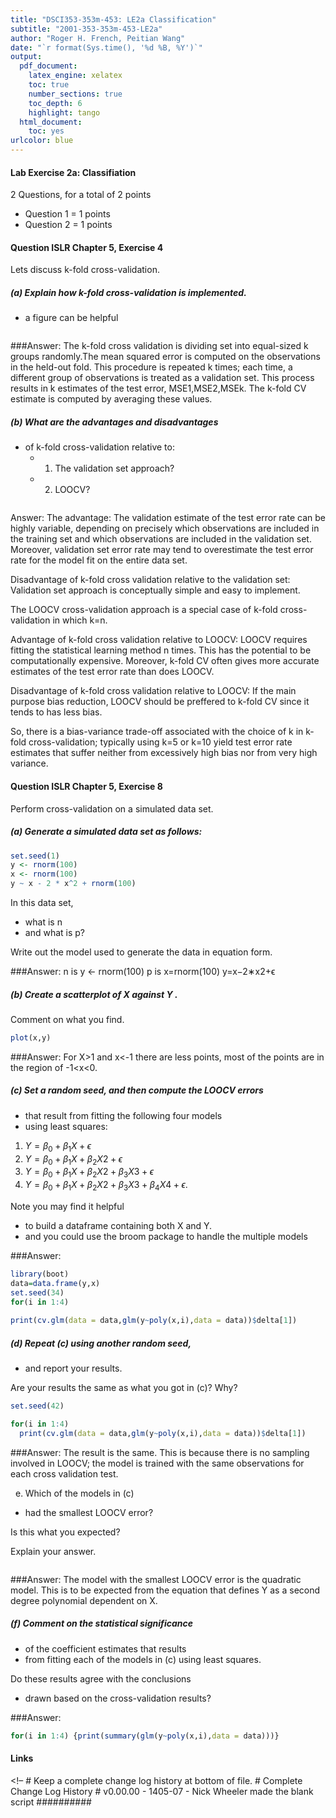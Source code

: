 ---
title: "DSCI353-353m-453: LE2a Classification"
subtitle: "2001-353-353m-453-LE2a"
author: "Roger H. French, Peitian Wang"
date: "`r format(Sys.time(), '%d %B, %Y')`"
output: 
  pdf_document:
    latex_engine: xelatex
    toc: true
    number_sections: true
    toc_depth: 6
    highlight: tango
  html_document:
    toc: yes
urlcolor: blue
---

<!--
# Script Name: 
# Authors: Roger H. French
# License: Creative Commons Attribution-ShareAlike 4.0 International License.
##########
# Latest Changelog Entires:
# v0.00.01 - 1501cwru-dsci-NAMEIT.RMD - Roger French started this blank Rmd
##########

# Rmd code goes below the comment marker!
-->


\setcounter{section}{2}
\setcounter{subsection}{1}
\setcounter{subsubsection}{0}

#### Lab Exercise 2a: Classifiation

2 Questions, for a total of 2 points

  - Question 1 = 1 points
  - Question 2 = 1 points

#### Question ISLR Chapter 5, Exercise 4

Lets discuss k-fold cross-validation.


##### (a) Explain how k-fold cross-validation is implemented.

  - a figure can be helpful

```{r}

```

###Answer: 
The k-fold cross validation is dividing set into equal-sized k groups randomly.The mean squared error is computed on the observations in the held-out fold. This procedure is repeated k times; each time, a different group of observations is treated as a validation set. This process results in k estimates of the test error, MSE1,MSE2,MSEk. The k-fold CV estimate is computed by averaging these values.


##### (b) What are the advantages and disadvantages

  - of k-fold cross-validation relative to:
    - 1. The validation set approach?
    - 2. LOOCV?
  

```{r}

```

Answer: 
The advantage:
  The validation estimate of the test error rate can be highly variable, depending on precisely which observations are included in the training set and which observations are included in the validation set. Moreover, validation set error rate may tend to overestimate the test error rate for the model fit on the entire data set.

Disadvantage of k-fold cross validation relative to the validation set: Validation set approach is conceptually simple and easy to implement.

The LOOCV cross-validation approach is a special case of k-fold cross-validation in which k=n.

Advantage of k-fold cross validation relative to LOOCV: LOOCV requires fitting the statistical learning method n times. This has the potential to be computationally expensive. Moreover, k-fold CV often gives more accurate estimates of the test error rate than does LOOCV.

Disadvantage of k-fold cross validation relative to LOOCV: If the main purpose bias reduction, LOOCV should be preffered to k-fold CV since it tends to has less bias.

So, there is a bias-variance trade-off associated with the choice of k in k-fold cross-validation; typically using k=5 or k=10 yield test error rate estimates that suffer neither from excessively high bias nor from very high variance.
  

#### Question ISLR Chapter 5, Exercise 8

Perform cross-validation on a simulated data set.

##### (a) Generate a simulated data set as follows:

```{r}
set.seed(1)
y <- rnorm(100)
x <- rnorm(100)
y ~ x - 2 * x^2 + rnorm(100)
```

In this data set, 

  - what is n 
  - and what is p? 
  
Write out the model used to generate the data in equation form.

###Answer: 
n is y <- rnorm(100)
p is x=rnorm(100) 
y=x−2∗x2+ϵ

##### (b) Create a scatterplot of X against Y . 

Comment on what you find.

```{r}
plot(x,y)

```

###Answer: For X>1 and x<-1 there are less points, most of the points are in the region of -1<x<0.


##### (c) Set a random seed, and then compute the LOOCV errors 

  - that result from fitting the following four models 
  - using least squares:


1) $Y = \beta_0 + \beta_1 X + \epsilon$
2) $Y = \beta_0 + \beta_1 X + \beta_2 X 2 + \epsilon$
3) $Y = \beta_0 + \beta_1 X + \beta_2 X 2 + \beta_3X 3 + \epsilon$
4) $Y = \beta_0 + \beta_1 X + \beta_2 X 2 + \beta_3X 3 + \beta_4 X 4 + \epsilon$.

Note you may find it helpful 

  - to build a dataframe containing both X and Y.
  - and you could use the broom package to handle the multiple models
  
###Answer: 
```{r}
library(boot)
data=data.frame(y,x)
set.seed(34)
for(i in 1:4) 
  
print(cv.glm(data = data,glm(y~poly(x,i),data = data))$delta[1])

```




##### (d) Repeat (c) using another random seed, 

  - and report your results.
  
Are your results the same as what you got in (c)? Why?

```{r}
set.seed(42)

for(i in 1:4) 
  print(cv.glm(data = data,glm(y~poly(x,i),data = data))$delta[1])

```

###Answer: 
The result is the same. This is because there is no sampling involved in LOOCV; the model is trained with the same observations for each cross validation test.


(e) Which of the models in (c) 

  - had the smallest LOOCV error? 

Is this what you expected? 

Explain your answer.

```{r}

```

###Answer: 
The model with the smallest LOOCV error is the quadratic model. This is to be expected from the equation that defines Y as a second degree polynomial dependent on X.


##### (f) Comment on the statistical significance 

  - of the coefficient estimates that results 
  - from fitting each of the models in (c) using least squares. 
  
Do these results agree with the conclusions 

  - drawn based on the cross-validation results?

###Answer:   
```{r}
for(i in 1:4) {print(summary(glm(y~poly(x,i),data = data)))}

```




  
#### Links
 


<!--
# Keep a complete change log history at bottom of file.
# Complete Change Log History
# v0.00.00 - 1405-07 - Nick Wheeler made the blank script
##########

